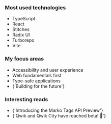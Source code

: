 
### Most used technologies

- <OutboundLink href="https://www.typescriptlang.org/">TypeScript</OutboundLink>
- <OutboundLink href="https://reactjs.org/">React</OutboundLink>
- <OutboundLink href="https://stitches.dev/">Stitches</OutboundLink>
- <OutboundLink href="https://www.radix-ui.com/">Radix UI</OutboundLink>
- <OutboundLink href="https://turborepo.org/">Turborepo</OutboundLink>
- <OutboundLink href="https://vitejs.dev/">Vite</OutboundLink>

### My focus areas

- Accessibility and user experience
- Web fundamentals first
- Type-safe applications
- <OutboundLink href="https://frontendmastery.com/posts/building-future-facing-frontend-architectures/">
    {'Building for the future'}
  </OutboundLink>

### Interesting reads

- <OutboundLink href="https://dev.to/ryansolid/introducing-the-marko-tags-api-preview-37o4/">
    {'Introducing the Marko Tags API Preview'}
  </OutboundLink>
- <OutboundLink href="https://www.builder.io/blog/qwik-and-qwik-city-have-reached-beta">
    {'Qwik and Qwik City have reached beta! 🎉'}
  </OutboundLink>
